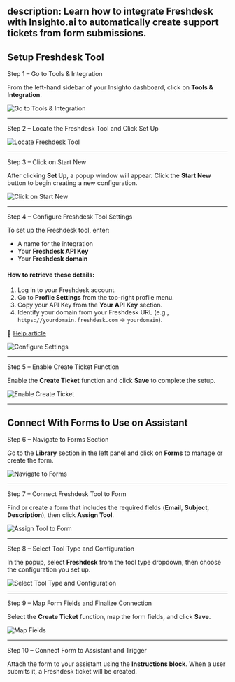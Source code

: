 
description: Learn how to integrate Freshdesk with Insighto.ai to automatically create support tickets from form submissions.
-----

## Setup Freshdesk Tool

Step 1 – Go to Tools & Integration

From the left-hand sidebar of your Insighto dashboard, click on **Tools & Integration**.

![Go to Tools & Integration](images/fd/FDT1.png)

---

Step 2 – Locate the Freshdesk Tool and Click Set Up

![Locate Freshdesk Tool](images/fd/FDT2.png)

---

Step 3 – Click on Start New

After clicking **Set Up**, a popup window will appear. Click the **Start New** button to begin creating a new configuration.

![Click on Start New](images/fd/FDT3.png)

---

Step 4 – Configure Freshdesk Tool Settings

To set up the Freshdesk tool, enter:

- A name for the integration
- Your **Freshdesk API Key**
- Your **Freshdesk domain**

#### How to retrieve these details:

1. Log in to your Freshdesk account.
2. Go to **Profile Settings** from the top-right profile menu.
3. Copy your API Key from the **Your API Key** section.
4. Identify your domain from your Freshdesk URL (e.g., `https://yourdomain.freshdesk.com` → `yourdomain`).

🔗 [Help article](https://support.freshdesk.com/en/support/solutions/articles/237264-how-do-i-find-my-freshdesk-account-url-using-my-email-address)

![Configure Settings](images/fd/FDT4.png)

---

Step 5 – Enable Create Ticket Function

Enable the **Create Ticket** function and click **Save** to complete the setup.

![Enable Create Ticket](images/fd/FDT5.png)

---

## Connect With Forms to Use on Assistant

Step 6 – Navigate to Forms Section

Go to the **Library** section in the left panel and click on **Forms** to manage or create the form.

![Navigate to Forms](images/fd/FDT6.png)

---

Step 7 – Connect Freshdesk Tool to Form

Find or create a form that includes the required fields (**Email**, **Subject**, **Description**), then click **Assign Tool**.

![Assign Tool to Form](images/fd/FDT7.png)

---

Step 8 – Select Tool Type and Configuration

In the popup, select **Freshdesk** from the tool type dropdown, then choose the configuration you set up.

![Select Tool Type and Configuration](images/fd/FDT8.png)

---

Step 9 – Map Form Fields and Finalize Connection

Select the **Create Ticket** function, map the form fields, and click **Save**.

![Map Fields](images/fd/FDT9.png)

---

Step 10 – Connect Form to Assistant and Trigger

Attach the form to your assistant using the **Instructions block**. When a user submits it, a Freshdesk ticket will be created.


